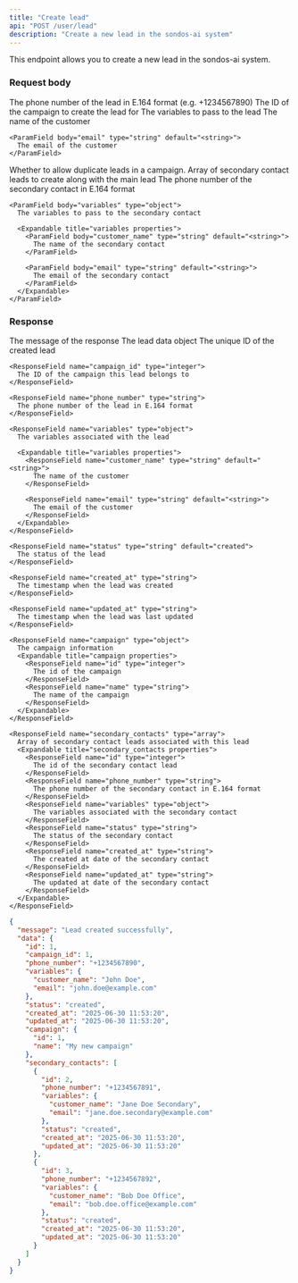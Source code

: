 ```yaml
---
title: "Create lead"
api: "POST /user/lead"
description: "Create a new lead in the sondos-ai system"
---
```


This endpoint allows you to create a new lead in the sondos-ai system.

### Request body

<ParamField body="phone_number" type="string" required>
  The phone number of the lead in E.164 format (e.g. +1234567890)
</ParamField>

<ParamField body="campaign_id" type="integer" required>
  The ID of the campaign to create the lead for
</ParamField>

<ParamField body="variables" type="object">
  The variables to pass to the lead
  
  <Expandable title="variables properties">
    <ParamField body="customer_name" type="string" default="<string>">
      The name of the customer
    </ParamField>
    
    <ParamField body="email" type="string" default="<string>">
      The email of the customer
    </ParamField>
  </Expandable>
</ParamField>

<ParamField body="allow_dupplicate" type="boolean">
  Whether to allow duplicate leads in a campaign.
</ParamField>

<ParamField body="secondary_contacts" type="array">
  Array of secondary contact leads to create along with the main lead
  
  <Expandable title="secondary_contacts properties">
    <ParamField body="phone_number" type="string" required>
      The phone number of the secondary contact in E.164 format
    </ParamField>
    
    <ParamField body="variables" type="object">
      The variables to pass to the secondary contact
      
      <Expandable title="variables properties">
        <ParamField body="customer_name" type="string" default="<string>">
          The name of the secondary contact
        </ParamField>
        
        <ParamField body="email" type="string" default="<string>">
          The email of the secondary contact
        </ParamField>
      </Expandable>
    </ParamField>
  </Expandable>
</ParamField>

### Response

<ResponseField name="message" type="string" default="Lead created successfully">
  The message of the response
</ResponseField>

<ResponseField name="data" type="object">
  The lead data object
  
  <Expandable title="data properties">
    <ResponseField name="id" type="integer">
      The unique ID of the created lead
    </ResponseField>
    
    <ResponseField name="campaign_id" type="integer">
      The ID of the campaign this lead belongs to
    </ResponseField>

    <ResponseField name="phone_number" type="string">
      The phone number of the lead in E.164 format
    </ResponseField>
    
    <ResponseField name="variables" type="object">
      The variables associated with the lead
      
      <Expandable title="variables properties">
        <ResponseField name="customer_name" type="string" default="<string>">
          The name of the customer
        </ResponseField>
        
        <ResponseField name="email" type="string" default="<string>">
          The email of the customer
        </ResponseField>
      </Expandable>
    </ResponseField>
    
    <ResponseField name="status" type="string" default="created">
      The status of the lead
    </ResponseField>
    
    <ResponseField name="created_at" type="string">
      The timestamp when the lead was created
    </ResponseField>
    
    <ResponseField name="updated_at" type="string">
      The timestamp when the lead was last updated
    </ResponseField>

    <ResponseField name="campaign" type="object">
      The campaign information
      <Expandable title="campaign properties">
        <ResponseField name="id" type="integer">
          The id of the campaign
        </ResponseField>
        <ResponseField name="name" type="string">
          The name of the campaign
        </ResponseField>
      </Expandable>
    </ResponseField>

    <ResponseField name="secondary_contacts" type="array">
      Array of secondary contact leads associated with this lead
      <Expandable title="secondary_contacts properties">
        <ResponseField name="id" type="integer">
          The id of the secondary contact lead
        </ResponseField>
        <ResponseField name="phone_number" type="string">
          The phone number of the secondary contact in E.164 format
        </ResponseField>
        <ResponseField name="variables" type="object">
          The variables associated with the secondary contact
        </ResponseField>
        <ResponseField name="status" type="string">
          The status of the secondary contact
        </ResponseField>
        <ResponseField name="created_at" type="string">
          The created at date of the secondary contact
        </ResponseField>
        <ResponseField name="updated_at" type="string">
          The updated at date of the secondary contact
        </ResponseField>
      </Expandable>
    </ResponseField>
  </Expandable>
</ResponseField>

<ResponseExample>

```json 200 Response
{
  "message": "Lead created successfully",
  "data": {
    "id": 1,
    "campaign_id": 1,
    "phone_number": "+1234567890",
    "variables": {
      "customer_name": "John Doe",
      "email": "john.doe@example.com"
    },
    "status": "created",
    "created_at": "2025-06-30 11:53:20",
    "updated_at": "2025-06-30 11:53:20",
    "campaign": {
      "id": 1,
      "name": "My new campaign"
    },
    "secondary_contacts": [
      {
        "id": 2,
        "phone_number": "+1234567891",
        "variables": {
          "customer_name": "Jane Doe Secondary",
          "email": "jane.doe.secondary@example.com"
        },
        "status": "created",
        "created_at": "2025-06-30 11:53:20",
        "updated_at": "2025-06-30 11:53:20"
      },
      {
        "id": 3,
        "phone_number": "+1234567892",
        "variables": {
          "customer_name": "Bob Doe Office",
          "email": "bob.doe.office@example.com"
        },
        "status": "created",
        "created_at": "2025-06-30 11:53:20",
        "updated_at": "2025-06-30 11:53:20"
      }
    ]
  }
}
```

</ResponseExample>